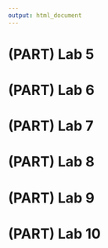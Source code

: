 ```yaml
---
output: html_document
---
```


# (PART) Lab 5 {-}

# (PART) Lab 6 {-}

# (PART) Lab 7 {-}

# (PART) Lab 8 {-}

# (PART) Lab 9 {-}

# (PART) Lab 10 {-}